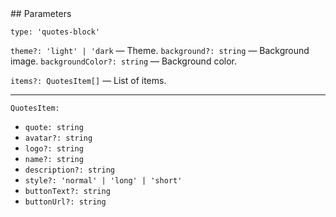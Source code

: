 

<Meta of={QuotesStories} />
<StoryTemplate>
## Parameters

`type: 'quotes-block'`

`theme?: 'light' | 'dark` — Theme.
`background?: string` — Background image.
`backgroundColor?: string` — Background color.

`items?: QuotesItem[]` — List of items.

---

`QuotesItem:`

-   `quote: string`
-   `avatar?: string`
-   `logo?: string`
-   `name?: string`
-   `description?: string`
-   `style?: 'normal' | 'long' | 'short'`
-   `buttonText?: string`
-   `buttonUrl?: string`

</StoryTemplate>
